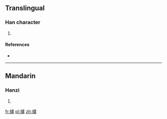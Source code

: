 ==Translingual==

===Han character===
{{Han char|rn=64|rad=手|as=16|sn=19|four=5101<sub>7</sub>|canj=手卜心廿 (QYPT)}}

# {{defn|Han|sort=手16}}

====References====
* {{Han ref|kx=0462.360|dkj=12965|dj=0811.360|hdz=31982.150|uh=650E|ud=25870|bh=F247|bd=62023}}

----

==Mandarin==

===Hanzi===
{{cmn-hanzi|pin=[[lú]] ([[lu2]])|wg=lu<sup>2</sup>}}

# {{defn|Mandarin|sort=手16}}

[[fr:攎]]
[[pl:攎]]
[[zh:攎]]